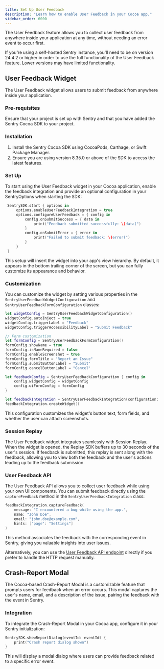 ```yaml
---
title: Set Up User Feedback
description: "Learn how to enable User Feedback in your Cocoa app."
sidebar_order: 6000
---
```


The User Feedback feature allows you to collect user feedback from anywhere inside your application at any time, without needing an error event to occur first.

<Note>
If you're using a self-hosted Sentry instance, you'll need to be on version 24.4.2 or higher in order to use the full functionality of the User Feedback feature. Lower versions may have limited functionality.
</Note>

## User Feedback Widget

The User Feedback widget allows users to submit feedback from anywhere inside your application.

### Pre-requisites

Ensure that your project is set up with Sentry and that you have added the Sentry Cocoa SDK to your project.

### Installation

1. Install the Sentry Cocoa SDK using CocoaPods, Carthage, or Swift Package Manager.
2. Ensure you are using version 8.35.0 or above of the SDK to access the latest features.

### Set Up

To start using the User Feedback widget in your Cocoa application, enable the feedback integration and provide an optional configuration in your SentryOptions when starting the SDK:

```swift
 SentrySDK.start { options in
     options.enableUserFeedbackIntegration = true
     options.configureUserFeedback = { config in
         config.onSubmitSuccess = { data in
             print("Feedback submitted successfully: \(data)")
         }
         config.onSubmitError = { error in
             print("Failed to submit feedback: \(error)")
         }
     }
 }
```

This setup will insert the widget into your app's view hierarchy. By default, it appears in the bottom trailing corner of the screen, but you can fully customize its appearance and behavior.

### Customization

You can customize the widget by setting various properties in the `SentryUserFeedbackWidgetConfiguration` and `SentryUserFeedbackFormConfiguration` classes:

```swift
let widgetConfig = SentryUserFeedbackWidgetConfiguration()
widgetConfig.autoInject = true
widgetConfig.triggerLabel = "Feedback"
widgetConfig.triggerAccessibilityLabel = "Submit Feedback"

// Form customization
let formConfig = SentryUserFeedbackFormConfiguration()
formConfig.showName = true
formConfig.isNameRequired = false
formConfig.enableScreenshot = true
formConfig.formTitle = "Report an Issue"
formConfig.submitButtonLabel = "Submit"
formConfig.cancelButtonLabel = "Cancel"

let feedbackConfig = SentryUserFeedbackConfiguration { config in
    config.widgetConfig = widgetConfig
    config.uiFormConfig = formConfig
}

let feedbackIntegration = SentryUserFeedbackIntegration(configuration: feedbackConfig)
feedbackIntegration.createWidget()
```

This configuration customizes the widget's button text, form fields, and whether the user can attach screenshots.

### Session Replay

The User Feedback widget integrates seamlessly with Session Replay. When the widget is opened, the Replay SDK buffers up to 30 seconds of the user's session. If feedback is submitted, this replay is sent along with the feedback, allowing you to view both the feedback and the user's actions leading up to the feedback submission.

### User Feedback API

The User Feedback API allows you to collect user feedback while using your own UI components. You can submit feedback directly using the `captureFeedback` method in the `SentryUserFeedbackIntegration` class:

```swift
feedbackIntegration.captureFeedback(
    message: "I encountered a bug while using the app.",
    name: "John Doe",
    email: "john.doe@example.com",
    hints: ["page": "Settings"]
)
```

This method associates the feedback with the corresponding event in Sentry, giving you valuable insights into user issues.

Alternatively, you can use the [User Feedback API endpoint](/api/projects/submit-user-feedback/) directly if you prefer to handle the HTTP request manually.

## Crash-Report Modal

The Cocoa-based Crash-Report Modal is a customizable feature that prompts users for feedback when an error occurs. This modal captures the user's name, email, and a description of the issue, pairing the feedback with the event in Sentry.

### Integration

To integrate the Crash-Report Modal in your Cocoa app, configure it in your Sentry initialization:

```swift
SentrySDK.showReportDialog(eventId: eventId) {
    print("Crash report dialog shown")
}
```

This will display a modal dialog where users can provide feedback related to a specific error event.
